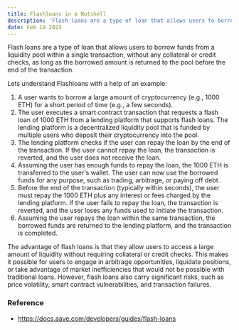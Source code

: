 ```yaml
---
title: Flashloans in a Nutshell
description: 'Flash loans are a type of loan that allows users to borrow funds from a liquidity pool'
date: Feb 19 2023
---
```


Flash loans are a type of loan that allows users to borrow funds from a liquidity pool within a single transaction, without any collateral or credit checks, as long as the borrowed amount is returned to the pool before the end of the transaction.

Lets understand Flashloans with a help of an example:

1. A user wants to borrow a large amount of cryptocurrency (e.g., 1000 ETH) for a short period of time (e.g., a few seconds).
2. The user executes a smart contract transaction that requests a flash loan of 1000 ETH from a lending platform that supports flash loans. The lending platform is a decentralized liquidity pool that is funded by multiple users who deposit their cryptocurrency into the pool.
3. The lending platform checks if the user can repay the loan by the end of the transaction. If the user cannot repay the loan, the transaction is reverted, and the user does not receive the loan.
4. Assuming the user has enough funds to repay the loan, the 1000 ETH is transferred to the user's wallet. The user can now use the borrowed funds for any purpose, such as trading, arbitrage, or paying off debt.
5. Before the end of the transaction (typically within seconds), the user must repay the 1000 ETH plus any interest or fees charged by the lending platform. If the user fails to repay the loan, the transaction is reverted, and the user loses any funds used to initiate the transaction.
6. Assuming the user repays the loan within the same transaction, the borrowed funds are returned to the lending platform, and the transaction is completed.

The advantage of flash loans is that they allow users to access a large amount of liquidity without requiring collateral or credit checks. This makes it possible for users to engage in arbitrage opportunities, liquidate positions, or take advantage of market inefficiencies that would not be possible with traditional loans. However, flash loans also carry significant risks, such as price volatility, smart contract vulnerabilities, and transaction failures.

### Reference

- https://docs.aave.com/developers/guides/flash-loans
